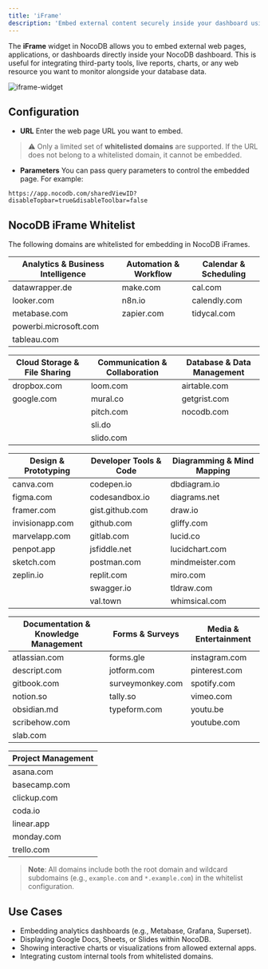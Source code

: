 ```yaml
---
title: 'iFrame'
description: 'Embed external content securely inside your dashboard using the iFrame widget'
---
```


The **iFrame** widget in NocoDB allows you to embed external web pages, applications, or dashboards directly inside your NocoDB dashboard. This is useful for integrating third-party tools, live reports, charts, or any web resource you want to monitor alongside your database data.

![iframe-widget](/img/v2/dashboards/widget-iframe.png)


## Configuration

- **URL**
Enter the web page URL you want to embed.
> ⚠️ Only a limited set of **whitelisted domains** are supported. If the URL does not belong to a whitelisted domain, it cannot be embedded.

- **Parameters**
You can pass query parameters to control the embedded page. For example:
```
https://app.nocodb.com/sharedViewID?disableTopbar=true&disableToolbar=false
```

## NocoDB iFrame Whitelist

The following domains are whitelisted for embedding in NocoDB iFrames.


| Analytics & Business Intelligence | Automation & Workflow | Calendar & Scheduling |
|-----------------------------------|-----------------------|-----------------------|
| datawrapper.de                    | make.com              | cal.com               |
| looker.com                        | n8n.io                | calendly.com          |
| metabase.com                      | zapier.com            | tidycal.com           |
| powerbi.microsoft.com             |                       |                       |
| tableau.com                       |                       |                       |


| Cloud Storage & File Sharing | Communication & Collaboration | Database & Data Management |
|------------------------------|-------------------------------|----------------------------|
| dropbox.com                  | loom.com                      | airtable.com               |
| google.com                   | mural.co                      | getgrist.com               |
|                              | pitch.com                     | nocodb.com                 |
|                              | sli.do                        |                            |
|                              | slido.com                     |                            |


| Design & Prototyping | Developer Tools & Code | Diagramming & Mind Mapping |
|----------------------|------------------------|----------------------------|
| canva.com            | codepen.io             | dbdiagram.io               |
| figma.com            | codesandbox.io         | diagrams.net               |
| framer.com           | gist.github.com        | draw.io                    |
| invisionapp.com      | github.com             | gliffy.com                 |
| marvelapp.com        | gitlab.com             | lucid.co                   |
| penpot.app           | jsfiddle.net           | lucidchart.com             |
| sketch.com           | postman.com            | mindmeister.com            |
| zeplin.io            | replit.com             | miro.com                   |
|                      | swagger.io             | tldraw.com                 |
|                      | val.town               | whimsical.com              |


| Documentation & Knowledge Management | Forms & Surveys  | Media & Entertainment |
|--------------------------------------|------------------|-----------------------|
| atlassian.com                        | forms.gle        | instagram.com         |
| descript.com                         | jotform.com      | pinterest.com         |
| gitbook.com                          | surveymonkey.com | spotify.com           |
| notion.so                            | tally.so         | vimeo.com             |
| obsidian.md                          | typeform.com     | youtu.be              |
| scribehow.com                        |                  | youtube.com           |
| slab.com                             |                  |                       |


| Project Management |
|--------------------|
| asana.com          |
| basecamp.com       |
| clickup.com        |
| coda.io            |
| linear.app         |
| monday.com         |
| trello.com         |


> **Note**: All domains include both the root domain and wildcard subdomains (e.g., `example.com` and `*.example.com`) in the whitelist configuration.


## Use Cases

- Embedding analytics dashboards (e.g., Metabase, Grafana, Superset).
- Displaying Google Docs, Sheets, or Slides within NocoDB.
- Showing interactive charts or visualizations from allowed external apps.
- Integrating custom internal tools from whitelisted domains.

